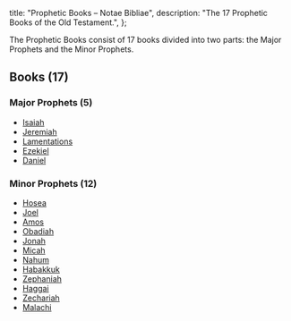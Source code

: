   title: "Prophetic Books – Notae Bibliae",
  description: "The 17 Prophetic Books of the Old Testament.",
};

<Initial text="Prophetic Books"/>

The Prophetic Books consist of 17 books divided into two parts: the Major Prophets and the Minor Prophets.

## Books (17)

### Major Prophets (5)

* [Isaiah](/bible/old-testament/prophetic-books/isaiah)
* [Jeremiah](/bible/old-testament/prophetic-books/jeremiah)
* [Lamentations](/bible/old-testament/prophetic-books/lamentations)
* [Ezekiel](/bible/old-testament/prophetic-books/ezekiel)
* [Daniel](/bible/old-testament/prophetic-books/daniel)

### Minor Prophets (12)

* [Hosea](/bible/old-testament/prophetic-books/hosea)
* [Joel](/bible/old-testament/prophetic-books/joel)
* [Amos](/bible/old-testament/prophetic-books/amos)
* [Obadiah](/bible/old-testament/prophetic-books/obadiah)
* [Jonah](/bible/old-testament/prophetic-books/jonah)
* [Micah](/bible/old-testament/prophetic-books/micah)
* [Nahum](/bible/old-testament/prophetic-books/nahum)
* [Habakkuk](/bible/old-testament/prophetic-books/habakkuk)
* [Zephaniah](/bible/old-testament/prophetic-books/zephaniah)
* [Haggai](/bible/old-testament/prophetic-books/haggai)
* [Zechariah](/bible/old-testament/prophetic-books/zechariah)
* [Malachi](/bible/old-testament/prophetic-books/malachi)
